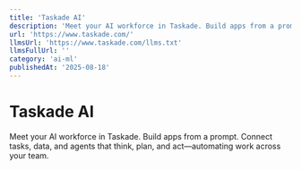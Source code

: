 ```yaml
---
title: 'Taskade AI'
description: 'Meet your AI workforce in Taskade. Build apps from a prompt. Connect tasks, data, and agents that think, plan, and act—automating work across your team.'
url: 'https://www.taskade.com/'
llmsUrl: 'https://www.taskade.com/llms.txt'
llmsFullUrl: ''
category: 'ai-ml'
publishedAt: '2025-08-18'
---
```


# Taskade AI

Meet your AI workforce in Taskade. Build apps from a prompt. Connect tasks, data, and agents that think, plan, and act—automating work across your team.
